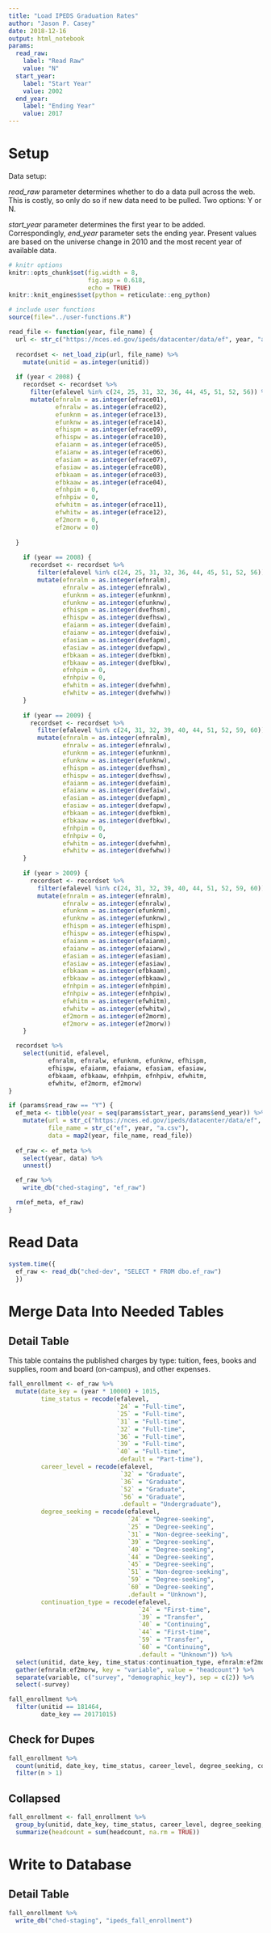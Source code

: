 ```yaml
---
title: "Load IPEDS Graduation Rates"
author: "Jason P. Casey"
date: 2018-12-16
output: html_notebook
params:
  read_raw:
    label: "Read Raw"
    value: "N"
  start_year:
    label: "Start Year"
    value: 2002
  end_year:
    label: "Ending Year"
    value: 2017
---
```


# Setup

Data setup:

_read_raw_ parameter determines whether to do a data pull across the web.  This is costly, so only do so if new data need to be pulled.  Two options: Y or N.

_start_year_ parameter determines the first year to be added.  Correspondingly,
_end_year_ parameter sets the ending year.  Present values are based on the universe change in 2010 and the most recent year of available data.

```r
# knitr options
knitr::opts_chunk$set(fig.width = 8,
                      fig.asp = 0.618,
                      echo = TRUE)
knitr::knit_engines$set(python = reticulate::eng_python)

# include user functions
source(file="../user-functions.R")

read_file <- function(year, file_name) {
  url <- str_c("https://nces.ed.gov/ipeds/datacenter/data/ef", year, "a.zip")
  
  recordset <- net_load_zip(url, file_name) %>%
    mutate(unitid = as.integer(unitid))
  
  if (year < 2008) {
    recordset <- recordset %>%
      filter(efalevel %in% c(24, 25, 31, 32, 36, 44, 45, 51, 52, 56)) %>%
      mutate(efnralm = as.integer(efrace01),
             efnralw = as.integer(efrace02),
             efunknm = as.integer(efrace13),
             efunknw = as.integer(efrace14),
             efhispm = as.integer(efrace09),
             efhispw = as.integer(efrace10),
             efaianm = as.integer(efrace05),
             efaianw = as.integer(efrace06),
             efasiam = as.integer(efrace07),
             efasiaw = as.integer(efrace08),
             efbkaam = as.integer(efrace03),
             efbkaaw = as.integer(efrace04),
             efnhpim = 0,
             efnhpiw = 0,
             efwhitm = as.integer(efrace11),
             efwhitw = as.integer(efrace12),
             ef2morm = 0,
             ef2morw = 0)
      
  }
  
    if (year == 2008) {
      recordset <- recordset %>%
        filter(efalevel %in% c(24, 25, 31, 32, 36, 44, 45, 51, 52, 56)) %>%
        mutate(efnralm = as.integer(efnralm),
               efnralw = as.integer(efnralw),
               efunknm = as.integer(efunknm),
               efunknw = as.integer(efunknw),
               efhispm = as.integer(dvefhsm),
               efhispw = as.integer(dvefhsw),
               efaianm = as.integer(dvefaim),
               efaianw = as.integer(dvefaiw),
               efasiam = as.integer(dvefapm),
               efasiaw = as.integer(dvefapw),
               efbkaam = as.integer(dvefbkm),
               efbkaaw = as.integer(dvefbkw),
               efnhpim = 0,
               efnhpiw = 0,
               efwhitm = as.integer(dvefwhm),
               efwhitw = as.integer(dvefwhw))
    }
  
    if (year == 2009) {
      recordset <- recordset %>%
        filter(efalevel %in% c(24, 31, 32, 39, 40, 44, 51, 52, 59, 60)) %>%
        mutate(efnralm = as.integer(efnralm),
               efnralw = as.integer(efnralw),
               efunknm = as.integer(efunknm),
               efunknw = as.integer(efunknw),
               efhispm = as.integer(dvefhsm),
               efhispw = as.integer(dvefhsw),
               efaianm = as.integer(dvefaim),
               efaianw = as.integer(dvefaiw),
               efasiam = as.integer(dvefapm),
               efasiaw = as.integer(dvefapw),
               efbkaam = as.integer(dvefbkm),
               efbkaaw = as.integer(dvefbkw),
               efnhpim = 0,
               efnhpiw = 0,
               efwhitm = as.integer(dvefwhm),
               efwhitw = as.integer(dvefwhw))
    }
  
    if (year > 2009) {
      recordset <- recordset %>%
        filter(efalevel %in% c(24, 31, 32, 39, 40, 44, 51, 52, 59, 60)) %>%
        mutate(efnralm = as.integer(efnralm),
               efnralw = as.integer(efnralw),
               efunknm = as.integer(efunknm),
               efunknw = as.integer(efunknw),
               efhispm = as.integer(efhispm),
               efhispw = as.integer(efhispw),
               efaianm = as.integer(efaianm),
               efaianw = as.integer(efaianw),
               efasiam = as.integer(efasiam),
               efasiaw = as.integer(efasiaw),
               efbkaam = as.integer(efbkaam),
               efbkaaw = as.integer(efbkaaw),
               efnhpim = as.integer(efnhpim),
               efnhpiw = as.integer(efnhpiw),
               efwhitm = as.integer(efwhitm),
               efwhitw = as.integer(efwhitw),
               ef2morm = as.integer(ef2morm),
               ef2morw = as.integer(ef2morw))
    }

  recordset %>%
    select(unitid, efalevel,
           efnralm, efnralw, efunknm, efunknw, efhispm,
           efhispw, efaianm, efaianw, efasiam, efasiaw,
           efbkaam, efbkaaw, efnhpim, efnhpiw, efwhitm,
           efwhitw, ef2morm, ef2morw)
}

if (params$read_raw == "Y") {
  ef_meta <- tibble(year = seq(params$start_year, params$end_year)) %>%
    mutate(url = str_c("https://nces.ed.gov/ipeds/datacenter/data/ef", year, "a.zip"),
           file_name = str_c("ef", year, "a.csv"),
           data = map2(year, file_name, read_file))
  
  ef_raw <- ef_meta %>%
    select(year, data) %>%
    unnest()

  ef_raw %>%
    write_db("ched-staging", "ef_raw")

  rm(ef_meta, ef_raw)
}

```

# Read Data

```r
system.time({
  ef_raw <- read_db("ched-dev", "SELECT * FROM dbo.ef_raw")
  })
```

# Merge Data Into Needed Tables

## Detail Table

This table contains the published charges by type: tuition, fees, books and supplies, room and board (on-campus), and other expenses.

```r
fall_enrollment <- ef_raw %>%
  mutate(date_key = (year * 10000) + 1015,
         time_status = recode(efalevel,
                              `24` = "Full-time",
                              `25` = "Full-time",
                              `31` = "Full-time",
                              `32` = "Full-time",
                              `36` = "Full-time",
                              `39` = "Full-time",
                              `40` = "Full-time",
                              .default = "Part-time"),
         career_level = recode(efalevel,
                               `32` = "Graduate",
                               `36` = "Graduate",
                               `52` = "Graduate",
                               `56` = "Graduate",
                               .default = "Undergraduate"),
         degree_seeking = recode(efalevel,
                                 `24` = "Degree-seeking",
                                 `25` = "Degree-seeking",
                                 `31` = "Non-degree-seeking",
                                 `39` = "Degree-seeking",
                                 `40` = "Degree-seeking",
                                 `44` = "Degree-seeking",
                                 `45` = "Degree-seeking",
                                 `51` = "Non-degree-seeking",
                                 `59` = "Degree-seeking",
                                 `60` = "Degree-seeking",
                                 .default = "Unknown"),
         continuation_type = recode(efalevel,
                                    `24` = "First-time",
                                    `39` = "Transfer",
                                    `40` = "Continuing",
                                    `44` = "First-time",
                                    `59` = "Transfer",
                                    `60` = "Continuing",
                                    .default = "Unknown")) %>%
  select(unitid, date_key, time_status:continuation_type, efnralm:ef2morw) %>%
  gather(efnralm:ef2morw, key = "variable", value = "headcount") %>%
  separate(variable, c("survey", "demographic_key"), sep = c(2)) %>%
  select(-survey)

fall_enrollment %>%
  filter(unitid == 181464,
         date_key == 20171015)
```

## Check for Dupes

```r
fall_enrollment %>%
  count(unitid, date_key, time_status, career_level, degree_seeking, continuation_type, demographic_key) %>%
  filter(n > 1)
```


## Collapsed

```r
fall_enrollment <- fall_enrollment %>%
  group_by(unitid, date_key, time_status, career_level, degree_seeking, continuation_type, demographic_key) %>%
  summarize(headcount = sum(headcount, na.rm = TRUE))
```

# Write to Database

## Detail Table

```r
fall_enrollment %>%
  write_db("ched-staging", "ipeds_fall_enrollment")
```

